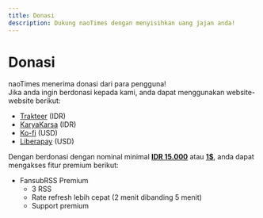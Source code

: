 ```yaml
---
title: Donasi
description: Dukung naoTimes dengan menyisihkan uang jajan anda!
---
```


# Donasi

naoTimes menerima donasi dari para pengguna!<br />
Jika anda ingin berdonasi kepada kami, anda dapat menggunakan website-website berikut:
- [Trakteer](https://trakteer.id/noaione) (IDR)
- [KaryaKarsa](https://karyakarsa.com/noaione) (IDR)
- [Ko-fi](https://ko-fi.com/noaione) (USD)
- [Liberapay](https://liberapay.com/noaione) (USD)

Dengan berdonasi dengan nominal minimal <u>**IDR 15.000**</u> atau <u>**1$**</u>, anda dapat mengakses fitur premium berikut:
- FansubRSS Premium
  - 3 RSS
  - Rate refresh lebih cepat (2 menit dibanding 5 menit)
  - Support premium


